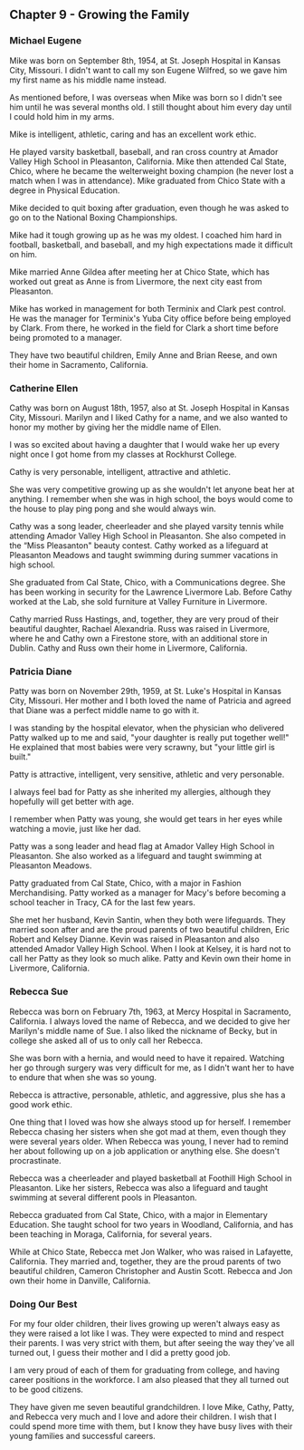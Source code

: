 ## Chapter 9 - Growing the Family

### Michael Eugene

Mike was born on September 8th, 1954, at St. Joseph Hospital in Kansas City,
Missouri. I didn't want to call my son Eugene Wilfred, so we gave him my first
name as his middle name instead.

As mentioned before, I was overseas when Mike was born so I didn't see him until
he was several months old. I still thought about him every day until I could
hold him in my arms.

Mike is intelligent, athletic, caring and has an excellent work ethic.

He played varsity basketball, baseball, and ran cross country at Amador Valley
High School in Pleasanton, California. Mike then attended Cal State, Chico,
where he became the welterweight boxing champion (he never lost a match when I
was in attendance). Mike graduated from Chico State with a degree in Physical
Education.

Mike decided to quit boxing after graduation, even though he was asked to go on
to the National Boxing Championships.

Mike had it tough growing up as he was my oldest. I coached him hard in
football, basketball, and baseball, and my high expectations made it difficult
on him.

Mike married Anne Gildea after meeting her at Chico State, which has worked out
great as Anne is from Livermore, the next city east from Pleasanton.

Mike has worked in management for both Terminix and Clark pest control. He was
the manager for Terminix's Yuba City office before being employed by Clark. From
there, he worked in the field for Clark a short time before being promoted to a
manager.

They have two beautiful children, Emily Anne and Brian Reese, and own their home
in Sacramento, California.

### Catherine Ellen

Cathy was born on August 18th, 1957, also at St. Joseph Hospital in Kansas City,
Missouri. Marilyn and I liked Cathy for a name, and we also wanted to honor my
mother by giving her the middle name of Ellen.

I was so excited about having a daughter that I would wake her up every night
once I got home from my classes at Rockhurst College.

Cathy is very personable, intelligent, attractive and athletic.

She was very competitive growing up as she wouldn't let anyone beat her at
anything. I remember when she was in high school, the boys would come to the
house to play ping pong and she would always win.

Cathy was a song leader, cheerleader and she played varsity tennis while
attending Amador Valley High School in Pleasanton. She also competed in the
“Miss Pleasanton" beauty contest. Cathy worked as a lifeguard at Pleasanton
Meadows and taught swimming during summer vacations in high school.

She graduated from Cal State, Chico, with a Communications degree. She has been
working in security for the Lawrence Livermore Lab. Before Cathy worked at the
Lab, she sold furniture at Valley Furniture in Livermore.

Cathy married Russ Hastings, and, together, they are very proud of their
beautiful daughter, Rachael Alexandria. Russ was raised in Livermore, where he
and Cathy own a Firestone store, with an additional store in Dublin. Cathy and
Russ own their home in Livermore, California.

### Patricia Diane

Patty was born on November 29th, 1959, at St. Luke's Hospital in Kansas City,
Missouri. Her mother and I both loved the name of Patricia and agreed that Diane
was a perfect middle name to go with it.

I was standing by the hospital elevator, when the physician who delivered Patty
walked up to me and said, "your daughter is really put together well!" He
explained that most babies were very scrawny, but "your little girl is built."

Patty is attractive, intelligent, very sensitive, athletic and very personable.

I always feel bad for Patty as she inherited my allergies, although they
hopefully will get better with age.

I remember when Patty was young, she would get tears in her eyes while watching
a movie, just like her dad.

Patty was a song leader and head flag at Amador Valley High School in
Pleasanton. She also worked as a lifeguard and taught swimming at Pleasanton
Meadows.

Patty graduated from Cal State, Chico, with a major in Fashion Merchandising.
Patty worked as a manager for Macy's before becoming a school teacher in Tracy,
CA for the last few years.

She met her husband, Kevin Santin, when they both were lifeguards. They married
soon after and are the proud parents of two beautiful children, Eric Robert and
Kelsey Dianne. Kevin was raised in Pleasanton and also attended Amador Valley
High School. When I look at Kelsey, it is hard not to call her Patty as they
look so much alike. Patty and Kevin own their home in Livermore, California.

### Rebecca Sue

Rebecca was born on February 7th, 1963, at Mercy Hospital in Sacramento,
California. I always loved the name of Rebecca, and we decided to give her
Marilyn's middle name of Sue. I also liked the nickname of Becky, but in college
she asked all of us to only call her Rebecca.

She was born with a hernia, and would need to have it repaired. Watching her go
through surgery was very difficult for me, as I didn't want her to have to
endure that when she was so young.

Rebecca is attractive, personable, athletic, and aggressive, plus she has a good
work ethic.

One thing that I loved was how she always stood up for herself. I remember
Rebecca chasing her sisters when she got mad at them, even though they were
several years older. When Rebecca was young, I never had to remind her about
following up on a job application or anything else. She doesn't procrastinate.

Rebecca was a cheerleader and played basketball at Foothill High School in
Pleasanton. Like her sisters, Rebecca was also a lifeguard and taught swimming
at several different pools in Pleasanton.

Rebecca graduated from Cal State, Chico, with a major in Elementary Education.
She taught school for two years in Woodland, California, and has been teaching
in Moraga, California, for several years.

While at Chico State, Rebecca met Jon Walker, who was raised in Lafayette,
California. They married and, together, they are the proud parents of two
beautiful children, Cameron Christopher and Austin Scott. Rebecca and Jon own
their home in Danville, California.

### Doing Our Best

For my four older children, their lives growing up weren't always easy as they
were raised a lot like I was. They were expected to mind and respect their
parents. I was very strict with them, but after seeing the way they've all
turned out, I guess their mother and I did a pretty good job.

I am very proud of each of them for graduating from college, and having career
positions in the workforce. I am also pleased that they all turned out to be
good citizens.

They have given me seven beautiful grandchildren. I love Mike, Cathy, Patty, and
Rebecca very much and I love and adore their children. I wish that I could spend
more time with them, but I know they have busy lives with their young families
and successful careers.

